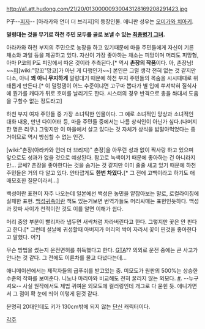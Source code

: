 http://a1.att.hudong.com/21/20/01300000930043128169208291423.jpg

P子--[[피자]]--
[아라카와 언더 더 브리지]의 등장인물. 애니판 성우는 [[오미가와 치아키]].

'''덜렁대는 것을 무기로 하천 주민 모두를 골로 보낼 수 있는 [[최종병기 그녀]].'''

아라카와 하천 부지의 주민으로 농장을 하고 있기때문에 마을 주민들에게 자신이 기른 채소와 과일 등을 제공하고 있다. 자신이 가장 좋아하는 채소는 피망이며 머리도 피망형, 아마 P코의 P도 피망에서 따온 것이라 추측된다.[* 역시 '''촌장의 작품'''이다. 아, 촌장님! ~~[[피]][wiki:"망꼬"망코]가 아닌 게 다행인가~~] 본인은 그럴 생각 전혀 없는 것 같지만 다소, 아니 '''꽤''' '''아니 무지하게''' 덜렁대기 때문에 하천 부지 주민들의 목숨을 시시때때로 위태롭게 만든다.[* 이 덜렁댐이 어느 수준이냐면 고구마 뽑다가 별 입에 쑤셔박혀 질식사에 뭔가를 캐다가 뒤로 호미를 날리기도 한다. 시스터의 경우 반격으로 총을 쏴대서 도움을 구할수 없는 정도라고]

하천 부지 여자 주민들 중 가장 소녀틱한 인물이다. 그 예로 소녀적인 망상과 소녀적인 대화 내용, 만년 다이어터 등, 마을 주민들 중에서는 나름 상식인이 아닌가 싶다.(나머지 한 명은 리쿠.) 그렇지만 이 마을에서 살고 있다는 것 자체가 상식을 밥말아먹었다는 증거이므로 역시 방심할 수 없는 인간.

[wiki:"촌장(아라카와 언더 더 브리지)" 촌장]을 아무런 성과 없이 짝사랑 하고 있으며 앞으로도 성과가 없을 것으로 예상된다. 참고로 녹색이기 때문에 좋아하는 건 아니라지만... 글쎄? 촌장을 좋아한다는 것을 숨기는 것 같지만 이미 줄줄 새고 있기 때문에 하천 주민들은 거의 다 알고 있다. 안타깝게도 '''한번 차였다.'''[* 그 전에 고백이라고 하기도 애매모호한 질문이라서...]

백성이란 표현이 자주 나오는데 일본에선 백성은 농민을 얕잡아보는 말로, 로컬라이징에 실패한 표현. [[백성귀족]]이란 책도 있는거보면 번역가들도 머리싸매는 표현인듯하다. 백성과 캇파 사이가 천적이란 것도 이를 알면 이해가 쉽다.

머리 중앙 부분이 빨리자라 냅두면 새싹처럼 자라버린다고 한다. 그렇지만 꽃은 안 핀다고 한다.[* 그런데 설날에 귀성할때 아버지가 머리의 싹이 자라서 꽃이 핀것을 좋아한다고 말했다. 어?]

무슨 방법을 썼는지 운전면허를 취득했다고 한다. [[GTA]]?? 의외로 운전 중에는 큰 사고가 안나는 것 같다. 그 전에도 이륜차를 몰고 다녔다는데...

애니메이션에서는 제작자들의 급푸쉬를 받고있는 중. 미모도가 원판의 500%는 상승한 수준의 작화를 보여준다. 니노나 마리아와 비교해도 전혀 꿀리지 않는 외모다. [http://mikaeldeath.namoweb.net/bbs/data/11/p2.jpg #]. --누구셔요-- 사실 원작에서도 제법 귀여운 외모도에 컬러링인데 개그로 다 묻힌 듯. 애니가면서 그 점이 확 눈에 띄어 이렇게 된것 같다. 

분명히 20대인데도 키가 130cm밖에 되지 않는 [[단신]] 캐릭터이다.

[[각주]]
